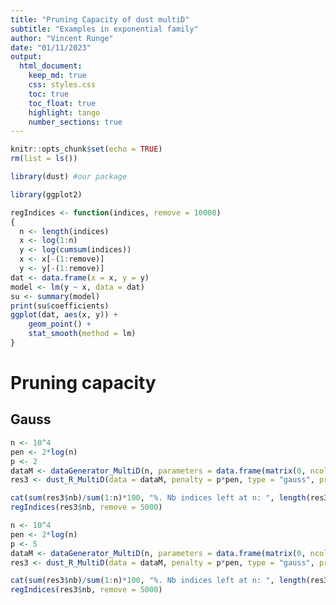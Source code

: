 ```yaml
---
title: "Pruning Capacity of dust multiD"
subtitle: "Examples in exponential family"
author: "Vincent Runge"
date: "01/11/2023"
output:
  html_document:
    keep_md: true
    css: styles.css
    toc: true
    toc_float: true
    highlight: tango
    number_sections: true
---
```



```r
knitr::opts_chunk$set(echo = TRUE)
rm(list = ls())
```

```r
library(dust) #our package
```


```r
library(ggplot2)

regIndices <- function(indices, remove = 10000)
{
  n <- length(indices)
  x <- log(1:n)
  y <- log(cumsum(indices))
  x <- x[-(1:remove)]
  y <- y[-(1:remove)]
dat <- data.frame(x = x, y = y)
model <- lm(y ~ x, data = dat)
su <- summary(model)
print(su$coefficients)
ggplot(dat, aes(x, y)) +
    geom_point() +
    stat_smooth(method = lm)
}
```

# Pruning capacity


## Gauss

```r
n <- 10^4
pen <- 2*log(n)
p <- 2
dataM <- dataGenerator_MultiD(n, parameters = data.frame(matrix(0, ncol = p, nrow = 1)), type = "gauss")
res3 <- dust_R_MultiD(data = dataM, penalty = p*pen, type = "gauss", pruningOpt = 2)

cat(sum(res3$nb)/sum(1:n)*100, "%. Nb indices left at n: ", length(res3$lastIndexSet))
regIndices(res3$nb, remove = 5000)
```

```r
n <- 10^4
pen <- 2*log(n)
p <- 5
dataM <- dataGenerator_MultiD(n, parameters = data.frame(matrix(0, ncol = p, nrow = 1)), type = "gauss")
res3 <- dust_R_MultiD(data = dataM, penalty = p*pen, type = "gauss", pruningOpt = 2)

cat(sum(res3$nb)/sum(1:n)*100, "%. Nb indices left at n: ", length(res3$lastIndexSet))
regIndices(res3$nb, remove = 5000)
```

